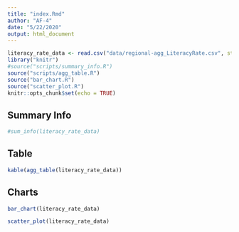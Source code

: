 ```yaml
---
title: "index.Rmd"
author: "AF-4"
date: "5/22/2020"
output: html_document
---
```


```r
literacy_rate_data <- read.csv("data/regional-agg_LiteracyRate.csv", stringsAsFactors = FALSE)
library("knitr")
#source("scripts/summary_info.R")
source("scripts/agg_table.R")
source("bar_chart.R")
source("scatter_plot.R")
knitr::opts_chunk$set(echo = TRUE)
```

## Summary Info
```r
#sum_info(literacy_rate_data)

```

## Table
```r
kable(agg_table(literacy_rate_data))
```

## Charts
```r
bar_chart(literacy_rate_data)
```

```r
scatter_plot(literacy_rate_data)
```